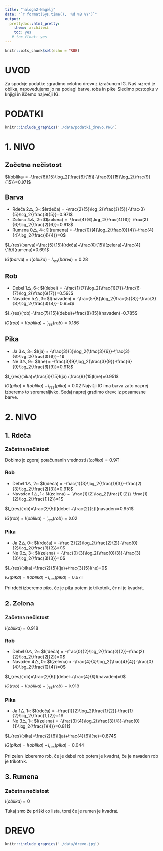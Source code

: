 ```yaml
---
title: "naloga2-Nagelj"
date: "`r format(Sys.time(), '%d %B %Y')`"
output:
  prettydoc::html_pretty:
    theme: architect
    toc: yes
   # toc_float: yes
---
```


```r
knitr::opts_chunk$set(echo = TRUE)
```
# UVOD
Za spodnje podatke zgradimo celotno drevo z izračunom IG. Naš razred je oblika, napovedujemo jo   na podlagi barve, roba in pike. Sledimo postopku v knjigi in iščemo največji IG.

# PODATKI
```r
knitr::include_graphics('./data/podatki_drevo.PNG')
```

# 1. NIVO

## Začetna nečistost
$I(oblika) = -\frac{6}{15}\log_2{\frac{6}{15}}-\frac{9}{15}\log_2{\frac{9}{15}}=0.971$

## Barva
- Rdeča $2\triangle, 3 \square$: $I(rdeča) = -\frac{2}{5}\log_2{\frac{2}{5}}-\frac{3}{5}\log_2{\frac{3}{5}}=0.971$
- Zelena $4\triangle, 2 \square$: $I(zelena) = -\frac{4}{6}\log_2{\frac{4}{6}}-\frac{2}{6}\log_2{\frac{2}{6}}=0.918$
- Rumena $0\triangle, 4 \square$: $I(rumena) = -\frac{0}{4}\log_2{\frac{0}{4}}-\frac{4}{4}\log_2{\frac{4}{4}}=0$

$I_{res}(barva)=\frac{5}{15}I(rdeča)+\frac{6}{15}I(zelena)+\frac{4}{15}I(rumena)=0.691$

$IG(barva)=I(oblika) - I_{res}(barva)=0.28$

## Rob
- Debel $1\triangle, 6 \square$: $I(debel) = -\frac{1}{7}\log_2{\frac{1}{7}}-\frac{6}{7}\log_2{\frac{6}{7}}=0.592$
- Navaden $5\triangle, 3 \square$: $I(navaden) = -\frac{5}{8}\log_2{\frac{5}{8}}-\frac{3}{8}\log_2{\frac{3}{8}}=0.954$

$I_{res}(rob)=\frac{7}{15}I(debel)+\frac{8}{15}I(navaden)=0.785$

$IG(rob)=I(oblika) - I_{res}(rob)=0.186$

## Pika
- Ja $3\triangle, 3 \square$: $I(ja) = -\frac{3}{6}\log_2{\frac{3}{6}}-\frac{3}{6}\log_2{\frac{3}{6}}=1$
- Ne $3\triangle, 9 \square$: $I(ne) = -\frac{3}{9}\log_2{\frac{3}{9}}-\frac{6}{9}\log_2{\frac{6}{9}}=0.918$

$I_{res}(pika)=\frac{6}{15}I(ja)+\frac{9}{15}I(ne)=0.951$

$IG(pika)=I(oblika) - I_{res}(pika)=0.02$
Najvišji IG ima barva zato najprej izberemo to spremenljivko. Sedaj naprej gradimo drevo iz posamezne barve.

# 2. NIVO

## 1. Rdeča
### Začetna nečistost
Dobimo jo zgoraj poračunanih vrednosti
$I(oblika) = 0.971$

### Rob
- Debel $1\triangle, 2 \square$: $I(rdeča) = -\frac{1}{3}\log_2{\frac{1}{3}}-\frac{2}{3}\log_2{\frac{2}{3}}=0.918$
- Navaden $1\triangle, 1 \square$: $I(zelena) = -\frac{1}{2}\log_2{\frac{1}{2}}-\frac{1}{2}\log_2{\frac{1}{2}}=1$

$I_{res}(rob)=\frac{3}{5}I(debel)+\frac{2}{5}I(navaden)=0.951$

$IG(rob)=I(oblika) - I_{res}(rob)=0.02$

### Pika
- Ja $2\triangle, 0 \square$: $I(rdeča) = -\frac{2}{2}\log_2{\frac{2}{2}}-\frac{0}{2}\log_2{\frac{0}{2}}=0$
- Ne $0\triangle, 3 \square$: $I(zelena) = -\frac{0}{3}\log_2{\frac{0}{3}}-\frac{3}{3}\log_2{\frac{3}{3}}=0$

$I_{res}(pika)=\frac{2}{5}I(ja)+\frac{3}{5}I(ne)=0$

$IG(pika)=I(oblika) - I_{res}(pika)=0.971$

Pri rdeči izberemo piko, če je pika potem je trikotnik, če ni je kvadrat.

## 2. Zelena
### Začetna nečistost
$I(oblika) = 0.918$

### Rob
- Debel $0\triangle, 2 \square$: $I(rdeča) = -\frac{0}{2}\log_2{\frac{0}{2}}-\frac{2}{2}\log_2{\frac{2}{2}}=0$
- Navaden $4\triangle, 0 \square$: $I(zelena) = -\frac{4}{4}\log_2{\frac{4}{4}}-\frac{0}{4}\log_2{\frac{0}{4}}=0$

$I_{res}(rob)=\frac{2}{6}I(debel)+\frac{4}{6}I(navaden)=0$

$IG(rob)=I(oblika) - I_{res}(rob)=0.918$

### Pika
- Ja $1\triangle, 1 \square$: $I(rdeča) = -\frac{1}{2}\log_2{\frac{1}{2}}-\frac{1}{2}\log_2{\frac{1}{2}}=1$
- Ne $3\triangle, 1 \square$: $I(zelena) = -\frac{3}{4}\log_2{\frac{3}{4}}-\frac{0}{1}\log_2{\frac{1}{4}}=0.811$

$I_{res}(pika)=\frac{2}{6}I(ja)+\frac{4}{6}I(ne)=0.874$

$IG(pika)=I(oblika) - I_{res}(pika)=0.044$

Pri zeleni izberemo rob, če je debel rob potem je kvadrat, če je navaden rob je trikotnik.

## 3. Rumena
### Začetna nečistost
$I(oblika) = 0$

Tukaj smo že priški do lista, torej če je rumen je kvadrat.

# DREVO
```r
knitr::include_graphics('./data/drevo.jpg')
```
